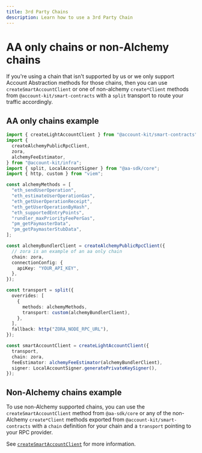 ```yaml
---
title: 3rd Party Chains
description: Learn how to use a 3rd Party Chain
---
```


# AA only chains or non-Alchemy chains

If you're using a chain that isn't supported by us or we only support Account Abstraction methods for those chains, then you can use `createSmartAccountClient` or one of non-alchemy `create*Client` methods from `@account-kit/smart-contracts`
with a `split` transport to route your traffic accordingly.

## AA only chains example

```ts twoslash
import { createLightAccountClient } from "@account-kit/smart-contracts";
import {
  createAlchemyPublicRpcClient,
  zora,
  alchemyFeeEstimator,
} from "@account-kit/infra";
import { split, LocalAccountSigner } from "@aa-sdk/core";
import { http, custom } from "viem";

const alchemyMethods = [
  "eth_sendUserOperation",
  "eth_estimateUserOperationGas",
  "eth_getUserOperationReceipt",
  "eth_getUserOperationByHash",
  "eth_supportedEntryPoints",
  "rundler_maxPriorityFeePerGas",
  "pm_getPaymasterData",
  "pm_getPaymasterStubData",
];

const alchemyBundlerClient = createAlchemyPublicRpcClient({
  // zora is an example of an aa only chain
  chain: zora,
  connectionConfig: {
    apiKey: "YOUR_API_KEY",
  },
});

const transport = split({
  overrides: [
    {
      methods: alchemyMethods,
      transport: custom(alchemyBundlerClient),
    },
  ],
  fallback: http("ZORA_NODE_RPC_URL"),
});

const smartAccountClient = createLightAccountClient({
  transport,
  chain: zora,
  feeEstimator: alchemyFeeEstimator(alchemyBundlerClient),
  signer: LocalAccountSigner.generatePrivateKeySigner(),
});
```

## Non-Alchemy chains example

To use non-Alchemy supported chains, you can use the `createSmartAccountClient` method from `@aa-sdk/core` or any of the non-Alchemy `create*Client` methods exported from `@account-kit/smart-contracts` with a `chain` definition for your chain and a `transport` pointing to your RPC provider.

See [`createSmartAccountClient`](/reference/aa-sdk/core/functions/createSmartAccountClient) for more information.
